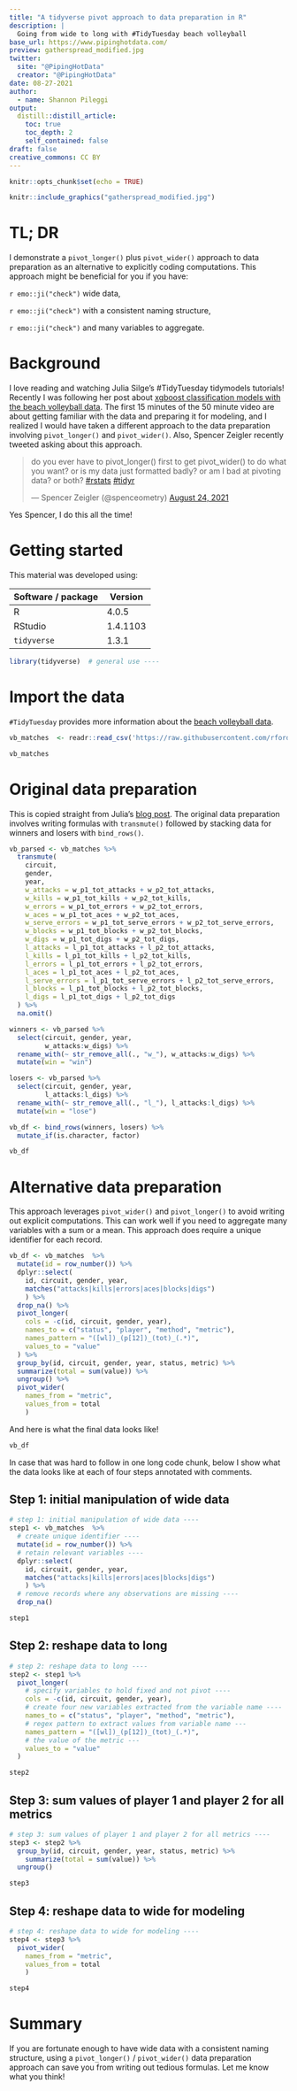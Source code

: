 ```yaml
---
title: "A tidyverse pivot approach to data preparation in R"
description: |
  Going from wide to long with #TidyTuesday beach volleyball
base_url: https://www.pipinghotdata.com/
preview: gatherspread_modified.jpg
twitter:
  site: "@PipingHotData"
  creator: "@PipingHotData"
date: 08-27-2021
author:
  - name: Shannon Pileggi
output:
  distill::distill_article:
    toc: true
    toc_depth: 2
    self_contained: false
draft: false
creative_commons: CC BY
---
```



```r
knitr::opts_chunk$set(echo = TRUE)
```

```r
knitr::include_graphics("gatherspread_modified.jpg")
```


# TL; DR

I demonstrate a `pivot_longer()` plus `pivot_wider()` approach to data preparation as 
an alternative to explicitly coding computations. This approach might be beneficial  for you if you have:

`r emo::ji("check")` wide data, 

`r emo::ji("check")` with a consistent naming structure, 

`r emo::ji("check")` and many variables to aggregate.


# Background

I love reading and watching Julia Silge's #TidyTuesday tidymodels tutorials! Recently I was following her post about [xgboost classification models with the beach volleyball data](https://juliasilge.com/blog/xgboost-tune-volleyball/){target="_blank"}. The first 15 minutes of the 50 minute video are about getting familiar with the data and preparing it for modeling, and I realized I would have taken a different approach to the data preparation involving `pivot_longer()` and `pivot_wider()`. Also, Spencer Zeigler recently tweeted asking about this approach.

<blockquote class="twitter-tweet"><p lang="en" dir="ltr">do you ever have to pivot_longer() first to get pivot_wider() to do what you want? or is my data just formatted badly? or am I bad at pivoting data? or both? <a href="https://twitter.com/hashtag/rstats?src=hash&amp;ref_src=twsrc%5Etfw">#rstats</a> <a href="https://twitter.com/hashtag/tidyr?src=hash&amp;ref_src=twsrc%5Etfw">#tidyr</a></p>&mdash; Spencer Zeigler (@spenceometry) <a href="https://twitter.com/spenceometry/status/1430015436196704256?ref_src=twsrc%5Etfw">August 24, 2021</a></blockquote> <script async src="https://platform.twitter.com/widgets.js" charset="utf-8"></script>

Yes Spencer, I do this all the time!

# Getting started

This material was developed using:

| Software / package  | Version               |
|---------------------|-----------------------|
| R                   | 4.0.5                 | 
| RStudio             | 1.4.1103              | 
| `tidyverse`         | 1.3.1                 |


```r
library(tidyverse)  # general use ----
```

# Import the data

`#TidyTuesday` provides more information about the [beach volleyball data](https://github.com/rfordatascience/tidytuesday/blob/master/data/2020/2020-05-19/readme.md){target="_blank"}. 

```r
vb_matches  <- readr::read_csv('https://raw.githubusercontent.com/rfordatascience/tidytuesday/master/data/2020/2020-05-19/vb_matches.csv', guess_max = 76000)
```


```r
vb_matches 
```

# Original data preparation

This is copied straight from Julia's [blog post](https://juliasilge.com/blog/xgboost-tune-volleyball/){target="_blank"}. The original data preparation involves writing formulas with `transmute()` followed by stacking data for winners and losers with `bind_rows()`.

```r
vb_parsed <- vb_matches %>%
  transmute(
    circuit,
    gender,
    year,
    w_attacks = w_p1_tot_attacks + w_p2_tot_attacks,
    w_kills = w_p1_tot_kills + w_p2_tot_kills,
    w_errors = w_p1_tot_errors + w_p2_tot_errors,
    w_aces = w_p1_tot_aces + w_p2_tot_aces,
    w_serve_errors = w_p1_tot_serve_errors + w_p2_tot_serve_errors,
    w_blocks = w_p1_tot_blocks + w_p2_tot_blocks,
    w_digs = w_p1_tot_digs + w_p2_tot_digs,
    l_attacks = l_p1_tot_attacks + l_p2_tot_attacks,
    l_kills = l_p1_tot_kills + l_p2_tot_kills,
    l_errors = l_p1_tot_errors + l_p2_tot_errors,
    l_aces = l_p1_tot_aces + l_p2_tot_aces,
    l_serve_errors = l_p1_tot_serve_errors + l_p2_tot_serve_errors,
    l_blocks = l_p1_tot_blocks + l_p2_tot_blocks,
    l_digs = l_p1_tot_digs + l_p2_tot_digs
  ) %>%
  na.omit()

winners <- vb_parsed %>%
  select(circuit, gender, year,
         w_attacks:w_digs) %>%
  rename_with(~ str_remove_all(., "w_"), w_attacks:w_digs) %>%
  mutate(win = "win")

losers <- vb_parsed %>%
  select(circuit, gender, year,
         l_attacks:l_digs) %>%
  rename_with(~ str_remove_all(., "l_"), l_attacks:l_digs) %>%
  mutate(win = "lose")

vb_df <- bind_rows(winners, losers) %>%
  mutate_if(is.character, factor)
```

```r
vb_df
```

# Alternative data preparation

This approach leverages `pivot_wider()` and `pivot_longer()` to avoid writing out explicit computations. This can work well if you need to aggregate many variables with a sum or a mean. This approach does require a unique identifier for each record. 


```r
vb_df <- vb_matches  %>%
  mutate(id = row_number()) %>%
  dplyr::select(
    id, circuit, gender, year,
    matches("attacks|kills|errors|aces|blocks|digs")
    ) %>%
  drop_na() %>%
  pivot_longer(
    cols = -c(id, circuit, gender, year),
    names_to = c("status", "player", "method", "metric"),
    names_pattern = "([wl])_(p[12])_(tot)_(.*)",
    values_to = "value"
  ) %>% 
  group_by(id, circuit, gender, year, status, metric) %>%
  summarize(total = sum(value)) %>%
  ungroup() %>%
  pivot_wider(
    names_from = "metric",
    values_from = total
    )
```


And here is what the final data looks like!

```r
vb_df
```

In case that was hard to follow in one long code chunk, below I show what the data looks like at each of four steps annotated with comments.




## Step 1: initial manipulation of wide data

```r
# step 1: initial manipulation of wide data ----
step1 <- vb_matches  %>%
  # create unique identifier ----
  mutate(id = row_number()) %>%
  # retain relevant variables ----
  dplyr::select(
    id, circuit, gender, year,
    matches("attacks|kills|errors|aces|blocks|digs")
    ) %>%
  # remove records where any observations are missing ----
  drop_na() 
```

```r
step1
```


## Step 2: reshape data to long



```r
# step 2: reshape data to long ----
step2 <- step1 %>% 
  pivot_longer(
    # specify variables to hold fixed and not pivot ----
    cols = -c(id, circuit, gender, year),
    # create four new variables extracted from the variable name ----
    names_to = c("status", "player", "method", "metric"),
    # regex pattern to extract values from variable name ---
    names_pattern = "([wl])_(p[12])_(tot)_(.*)",
    # the value of the metric ---
    values_to = "value"
  ) 
```


```r
step2
```

## Step 3: sum values of player 1 and player 2 for all metrics

```r
# step 3: sum values of player 1 and player 2 for all metrics ----
step3 <- step2 %>%
  group_by(id, circuit, gender, year, status, metric) %>%
    summarize(total = sum(value)) %>%
  ungroup()
```

```r
step3
```

## Step 4: reshape data to wide for modeling

```r
# step 4: reshape data to wide for modeling ----
step4 <- step3 %>% 
  pivot_wider(
    names_from = "metric",
    values_from = total
    )
```


```r
step4
```


# Summary

If you are fortunate enough to have wide data with a consistent naming structure,
using a `pivot_longer()` / `pivot_wider()` data preparation approach can save you from writing out tedious formulas. Let me know what you think!